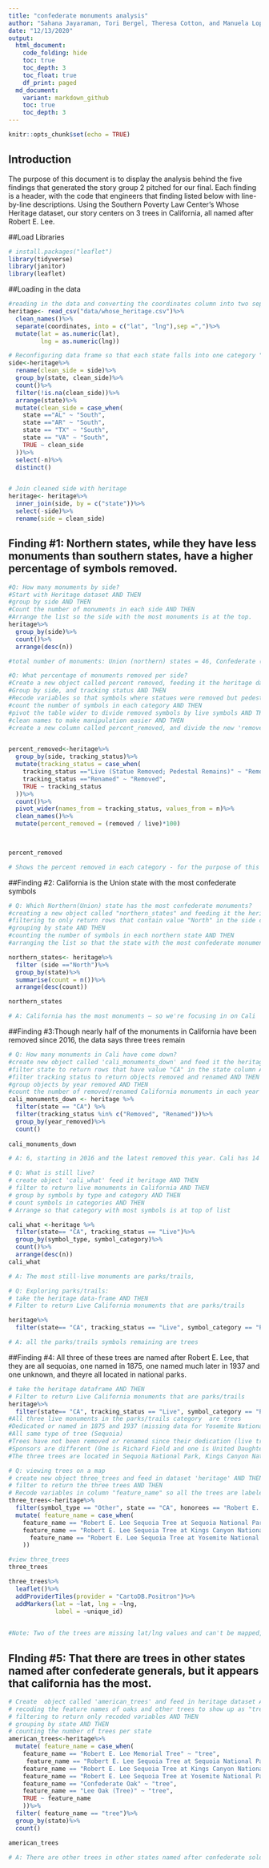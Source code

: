 ```yaml
---
title: "confederate monuments analysis"
author: "Sahana Jayaraman, Tori Bergel, Theresa Cotton, and Manuela Lopez Restrepo" 
date: "12/13/2020"
output: 
  html_document:
    code_folding: hide
    toc: true
    toc_depth: 3
    toc_float: true
    df_print: paged
  md_document:
    variant: markdown_github
    toc: true
    toc_depth: 3
---
```


```r
knitr::opts_chunk$set(echo = TRUE)
```

## Introduction

The purpose of this document is to display the analysis behind the five findings that generated the story group 2 pitched for our final. Each finding is a header, with the code that engineers that finding listed below with line-by-line descriptions. Using the Southern Poverty Law Center's Whose Heritage dataset, our story centers on 3 trees in California, all named after Robert E. Lee. 

##Load Libraries 
```r
# install.packages("leaflet")
library(tidyverse)
library(janitor)
library(leaflet)

```

##Loading in the data 
```r
#reading in the data and converting the coordinates column into two separate numeric columns for latitude and longitude so leaflet can map
heritage<- read_csv("data/whose_heritage.csv")%>%
  clean_names()%>%
  separate(coordinates, into = c("lat", "lng"),sep =",")%>%
  mutate(lat = as.numeric(lat), 
         lng = as.numeric(lng))

# Reconfiguring data frame so that each state falls into one category "South" or "North" or "Not Applicable" to better view the number of monuments that fall into each category (monuments in union states v. monuments in confederate states)
side<-heritage%>%
  rename(clean_side = side)%>%
  group_by(state, clean_side)%>%
  count()%>%
  filter(!is.na(clean_side))%>%
  arrange(state)%>%
  mutate(clean_side = case_when(
    state =="AL" ~ "South", 
    state =="AR" ~ "South",
    state == "TX" ~ "South",
    state == "VA" ~ "South",
    TRUE ~ clean_side
  ))%>%
  select(-n)%>%
  distinct()


# Join cleaned side with heritage 
heritage<- heritage%>%
  inner_join(side, by = c("state"))%>%
  select(-side)%>%
  rename(side = clean_side)


```
## Finding #1: Northern states, while they have less monuments than southern states, have a higher percentage of symbols removed. 
```r
#Q: How many monuments by side? 
#Start with Heritage dataset AND THEN 
#group by side AND THEN
#Count the number of monuments in each side AND THEN
#Arrange the list so the side with the most monuments is at the top.
heritage%>%
  group_by(side)%>%
  count()%>%
  arrange(desc(n))

#total number of monuments: Union (northern) states = 46, Confederate (southern) states = 1757, border states = 98, "not applicable" states = 39

#Q: What percentage of monuments removed per side? 
#Create a new object called percent removed, feeding it the heritage dataset AND THEN
#Group by side, and tracking status AND THEN 
#Recode variables so that symbols where statues were removed but pedestals remain and renamed symbols show up as "removed" AND THEN
#count the number of symbols in each category AND THEN
#pivot the table wider to divide removed symbols by live symbols AND THEN
#clean names to make manipulation easier AND THEN 
#create a new column called percent_removed, and divide the new 'removed' column values by the 'live' column values to geth the percentage of symbols removed in each side


percent_removed<-heritage%>%
  group_by(side, tracking_status)%>%
  mutate(tracking_status = case_when(
    tracking_status =="Live (Statue Removed; Pedestal Remains)" ~ "Removed", 
    tracking_status =="Renamed" ~ "Removed", 
    TRUE ~ tracking_status
  ))%>%
  count()%>%
  pivot_wider(names_from = tracking_status, values_from = n)%>%
  clean_names()%>%
  mutate(percent_removed = (removed / live)*100)
  


percent_removed

# Shows the percent removed in each category - for the purpose of this exercise, we counted "renamed" and "statue removed" under the umbrella term "removed." Percentage of monuments removed in northern states is much higher than in southern states; southern states have relocated a notable number of monuments and the status on 4 are pending. 
```


##Finding #2: California is the Union state with the most confederate symbols
```r

# Q: Which Northern(Union) state has the most confederate monuments?
#creating a new object called "northern_states" and feeding it the heritage dataset AND THEN
#filtering to only return rows that contain value "North" in the side column AND THEN
#grouping by state AND THEN 
#counting the number of symbols in each northern state AND THEN
#arranging the list so that the state with the most confederate monuments is at the top

northern_states<- heritage%>%
  filter (side =="North")%>%
  group_by(state)%>%
  summarise(count = n())%>%
  arrange(desc(count))

northern_states

# A: California has the most monuments — so we're focusing in on Cali 
```



##Finding #3:Though nearly half of the monuments in California have been removed since 2016, the data says three trees remain 
```r
# Q: How many monuments in Cali have come down?
#create new object called 'cali_monuments_down' and feed it the heritage dataset AND THEN
#filter state to return rows that have value "CA" in the state column AND THEN
#filter tracking status to return objects removed and renamed AND THEN
#group objects by year removed AND THEN
#count the number of removed/renamed California monuments in each year group  
cali_monuments_down <- heritage %>%
  filter(state == "CA") %>%
  filter(tracking_status %in% c("Removed", "Renamed"))%>%
  group_by(year_removed)%>%
  count()
 
cali_monuments_down

# A: 6, starting in 2016 and the latest removed this year. Cali has 14 total, so nearly half have been removed 

# Q: What is still live? 
# create object 'cali_what' feed it heritage AND THEN 
# filter to return live monuments in California AND THEN 
# group by symbols by type and category AND THEN
# count symbols in categories AND THEN 
# Arrange so that category with most symbols is at top of list

cali_what <-heritage %>%
  filter(state== "CA", tracking_status == "Live")%>%
  group_by(symbol_type, symbol_category)%>%
  count()%>%
  arrange(desc(n))
cali_what

# A: The most still-live monuments are parks/trails, 

# Q: Exploring parks/trails:
# take the heritage data-frame AND THEN
# Filter to return Live California monuments that are parks/trails 

heritage%>%
  filter(state== "CA", tracking_status == "Live", symbol_category == "Parks/Trails")

# A: all the parks/trails symbols remaining are trees
```



##Finding #4: All three of these trees are named after Robert E. Lee, that they are all sequoias, one named in 1875, one named much later in 1937 and one unknown, and theyre all located in national parks. 
```r

# take the heritage dataframe AND THEN
# Filter to return Live California monuments that are parks/trails 
heritage%>%
  filter(state== "CA", tracking_status == "Live", symbol_category == "Parks/Trails")
#All three live monuments in the parks/trails category  are trees
#Dedicated or named in 1875 and 1937 (missing data for Yosemite National Park tree)
#All same type of tree (Sequoia)
#Trees have not been removed or renamed since their dedication (live tracking status)
#Sponsors are different (One is Richard Field and one is United Daughters of the Confederacy and one is NA)
#The three trees are located in Sequoia National Park, Kings Canyon National Park, and Yosemite National Park and they're all dedicated to Robert E. Lee.

# Q: viewing trees on a map
# create new object three_trees and feed in dataset 'heritage' AND THEN
# filter to return the three trees AND THEN 
# Recode variables in column "feature_name" so all the trees are labeled "tree"
three_trees<-heritage%>%
  filter(symbol_type == "Other", state == "CA", honorees == "Robert E. Lee" )%>%
  mutate( feature_name = case_when(
    feature_name == "Robert E. Lee Sequoia Tree at Sequoia National Park" ~ "tree", 
    feature_name == "Robert E. Lee Sequoia Tree at Kings Canyon National Park" ~ "tree",
      feature_name == "Robert E. Lee Sequoia Tree at Yosemite National Park" ~ "tree",
    ))

#view three_trees
three_trees

three_trees%>%
  leaflet()%>%
  addProviderTiles(provider = "CartoDB.Positron")%>%
  addMarkers(lat = ~lat, lng = ~lng, 
             label = ~unique_id)

  
#Note: Two of the trees are missing lat/lng values and can't be mapped, so they don't show up.
```


## FInding #5: That there are trees in other states named after confederate generals, but it appears that california has the most. 
```r

# Create  object called 'american_trees' and feed in heritage dataset AND THEN 
# recoding the feature names of oaks and other trees to show up as "tree" AND THEN 
# filtering to return only recoded variables AND THEN
# grouping by state AND THEN
# counting the number of trees per state
american_trees<-heritage%>%
  mutate( feature_name = case_when(
    feature_name == "Robert E. Lee Memorial Tree" ~ "tree",
     feature_name == "Robert E. Lee Sequoia Tree at Sequoia National Park" ~ "tree", 
    feature_name == "Robert E. Lee Sequoia Tree at Kings Canyon National Park" ~ "tree",
    feature_name == "Robert E. Lee Sequoia Tree at Yosemite National Park" ~ "tree",
    feature_name == "Confederate Oak" ~ "tree",
    feature_name == "Lee Oak (Tree)" ~ "tree",
    TRUE ~ feature_name
    ))%>%
  filter( feature_name == "tree")%>%
  group_by(state)%>%
  count()

american_trees

# A: There are other trees in other states named after confederate soldiers/generals, but California appears to have the most 
```
